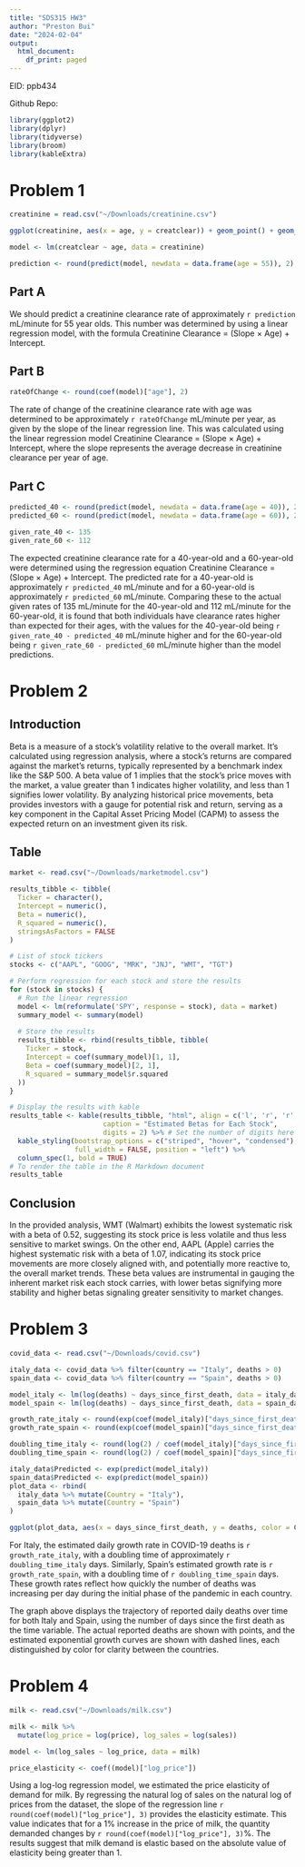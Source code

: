 ```yaml
---
title: "SDS315 HW3"
author: "Preston Bui"
date: "2024-02-04"
output:
  html_document:
    df_print: paged
---
```


EID: ppb434

Github Repo: [](https://github.com/PrestonBui/SDS315-HW2)

```r
library(ggplot2)
library(dplyr)
library(tidyverse)
library(broom)
library(kableExtra)
```

# **Problem 1**
```r
creatinine = read.csv("~/Downloads/creatinine.csv")

ggplot(creatinine, aes(x = age, y = creatclear)) + geom_point() + geom_smooth(method = "lm", se = FALSE) + labs(title = "Creatinine Clearance vs Age", x = "Age (years)", y = "Creatinine Clearance (mL/minute)")

model <- lm(creatclear ~ age, data = creatinine)

prediction <- round(predict(model, newdata = data.frame(age = 55)), 2)
```

## Part A


We should predict a creatinine clearance rate of approximately `r prediction` mL/minute for 55 year olds. This number was determined by using a linear regression model, with the formula Creatinine Clearance = (Slope × Age) + Intercept.

## Part B
```r
rateOfChange <- round(coef(model)["age"], 2)
```

The rate of change of the creatinine clearance rate with age was determined to be approximately `r rateOfChange` mL/minute per year, as given by the slope of the linear regression line. This was calculated using the linear regression model Creatinine Clearance = (Slope × Age) + Intercept, where the slope represents the average decrease in creatinine clearance per year of age.

## Part C
```r
predicted_40 <- round(predict(model, newdata = data.frame(age = 40)), 2)
predicted_60 <- round(predict(model, newdata = data.frame(age = 60)), 2)

given_rate_40 <- 135
given_rate_60 <- 112
```

The expected creatinine clearance rate for a 40-year-old and a 60-year-old were determined using the regression equation Creatinine Clearance = (Slope × Age) + Intercept. The predicted rate for a 40-year-old is approximately `r predicted_40` mL/minute and for a 60-year-old is approximately `r predicted_60` mL/minute. Comparing these to the actual given rates of 135 mL/minute for the 40-year-old and 112 mL/minute for the 60-year-old, it is found that both individuals have clearance rates higher than expected for their ages, with the values for the 40-year-old being `r given_rate_40 - predicted_40` mL/minute higher and for the 60-year-old being `r given_rate_60 - predicted_60` mL/minute higher than the model predictions.


# **Problem 2**
## Introduction
Beta is a measure of a stock's volatility relative to the overall market. It's calculated using regression analysis, where a stock's returns are compared against the market's returns, typically represented by a benchmark index like the S&P 500. A beta value of 1 implies that the stock's price moves with the market, a value greater than 1 indicates higher volatility, and less than 1 signifies lower volatility. By analyzing historical price movements, beta provides investors with a gauge for potential risk and return, serving as a key component in the Capital Asset Pricing Model (CAPM) to assess the expected return on an investment given its risk.

## Table

```r
market <- read.csv("~/Downloads/marketmodel.csv")

results_tibble <- tibble(
  Ticker = character(),
  Intercept = numeric(),
  Beta = numeric(),
  R_squared = numeric(),
  stringsAsFactors = FALSE
)

# List of stock tickers
stocks <- c("AAPL", "GOOG", "MRK", "JNJ", "WMT", "TGT")

# Perform regression for each stock and store the results
for (stock in stocks) {
  # Run the linear regression
  model <- lm(reformulate('SPY', response = stock), data = market)
  summary_model <- summary(model)
  
  # Store the results
  results_tibble <- rbind(results_tibble, tibble(
    Ticker = stock,
    Intercept = coef(summary_model)[1, 1],
    Beta = coef(summary_model)[2, 1],
    R_squared = summary_model$r.squared
  ))
}

# Display the results with kable
results_table <- kable(results_tibble, "html", align = c('l', 'r', 'r', 'r'), 
                       caption = "Estimated Betas for Each Stock",
                       digits = 2) %>% # Set the number of digits here
  kable_styling(bootstrap_options = c("striped", "hover", "condensed"), 
                full_width = FALSE, position = "left") %>%
  column_spec(1, bold = TRUE)
# To render the table in the R Markdown document
results_table


```

## Conclusion
In the provided analysis, WMT (Walmart) exhibits the lowest systematic risk with a beta of 0.52, suggesting its stock price is less volatile and thus less sensitive to market swings. On the other end, AAPL (Apple) carries the highest systematic risk with a beta of 1.07, indicating its stock price movements are more closely aligned with, and potentially more reactive to, the overall market trends. These beta values are instrumental in gauging the inherent market risk each stock carries, with lower betas signifying more stability and higher betas signaling greater sensitivity to market changes.


# **Problem 3**
```r
covid_data <- read.csv("~/Downloads/covid.csv")

italy_data <- covid_data %>% filter(country == "Italy", deaths > 0)
spain_data <- covid_data %>% filter(country == "Spain", deaths > 0)

model_italy <- lm(log(deaths) ~ days_since_first_death, data = italy_data)
model_spain <- lm(log(deaths) ~ days_since_first_death, data = spain_data)

growth_rate_italy <- round(exp(coef(model_italy)["days_since_first_death"]), 3)
growth_rate_spain <- round(exp(coef(model_spain)["days_since_first_death"]), 3)

doubling_time_italy <- round(log(2) / coef(model_italy)["days_since_first_death"])
doubling_time_spain <- round(log(2) / coef(model_spain)["days_since_first_death"])

italy_data$Predicted <- exp(predict(model_italy))
spain_data$Predicted <- exp(predict(model_spain))
plot_data <- rbind(
  italy_data %>% mutate(Country = "Italy"),
  spain_data %>% mutate(Country = "Spain")
)

ggplot(plot_data, aes(x = days_since_first_death, y = deaths, color = Country)) + geom_line(aes(y = Predicted), linetype = "dashed") + geom_point(aes(color = Country)) + scale_y_log10() + labs(title = "COVID-19 Deaths Over Time", x = "Days Since First Death", y = "Reported Deaths (log scale)", color = "Country")

```

For Italy, the estimated daily growth rate in COVID-19 deaths is `r growth_rate_italy`, with a doubling time of approximately `r doubling_time_italy` days. Similarly, Spain's estimated growth rate is `r growth_rate_spain`, with a doubling time of `r doubling_time_spain` days. These growth rates reflect how quickly the number of deaths was increasing per day during the initial phase of the pandemic in each country.

The graph above displays the trajectory of reported daily deaths over time for both Italy and Spain, using the number of days since the first death as the time variable. The actual reported deaths are shown with points, and the estimated exponential growth curves are shown with dashed lines, each distinguished by color for clarity between the countries.



# **Problem 4**
```r
milk <- read.csv("~/Downloads/milk.csv")

milk <- milk %>%
  mutate(log_price = log(price), log_sales = log(sales))

model <- lm(log_sales ~ log_price, data = milk)

price_elasticity <- coef((model)["log_price"])
```

Using a log-log regression model, we estimated the price elasticity of demand for milk. By regressing the natural log of sales on the natural log of prices from the dataset, the slope of the regression line `r round(coef(model)["log_price"], 3)` provides the elasticity estimate. This value indicates that for a 1% increase in the price of milk, the quantity demanded changes by `r round(coef(model)["log_price"], 3)`%. The results suggest that milk demand is elastic based on the absolute value of elasticity being greater than 1.
